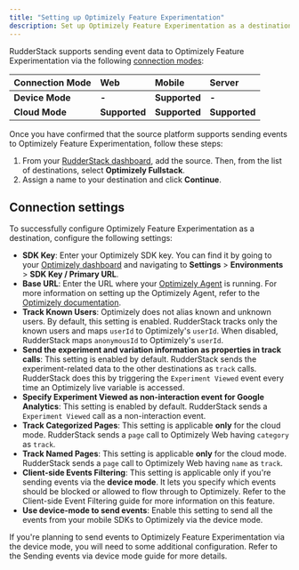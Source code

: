 ```yaml
---
title: "Setting up Optimizely Feature Experimentation"
description: Set up Optimizely Feature Experimentation as a destination in RudderStack.
---
```


RudderStack supports sending event data to Optimizely Feature Experimentation via the following <a href="https://rudderstack.com/docs/rudderstack-cloud/rudderstack-connection-modes/">connection modes</a>:

| **Connection Mode** | **Web**      | **Mobile** | **Server** |
| :------------------ | :------------ | :----- | :----- |
| **Device Mode**     | **-** | **Supported**  | **-**  |
| **Cloud Mode**      | **Supported** | **Supported**  | **Supported**  |

Once you have confirmed that the source platform supports sending events to Optimizely Feature Experimentation, follow these steps:

1. From your [RudderStack dashboard](https://app.rudderstack.com/), add the source. Then, from the list of destinations, select **Optimizely Fullstack**.
2. Assign a name to your destination and click **Continue**.

## Connection settings

To successfully configure Optimizely Feature Experimentation as a destination, configure the following settings:

- **SDK Key**: Enter your Optimizely SDK key. You can find it by going to your [Optimizely dashboard](https://app.optimizely.com/) and navigating to **Settings** > **Environments** > **SDK Key / Primary URL**.
- **Base URL**: Enter the URL where your [Optimizely Agent](https://docs.developers.optimizely.com/full-stack/v4.0/docs/optimizely-agent) is running. For more information on setting up the Optimizely Agent, refer to the [Optimizely documentation](https://docs.developers.optimizely.com/full-stack/v4.0/docs/setup-optimizely-agent).
- **Track Known Users**: Optimizely does not alias known and unknown users.  By default, this setting is enabled. RudderStack tracks only the known users and maps `userId` to Optimizely's `userId`. When disabled, RudderStack maps `anonymousId` to Optimizely's `userId`.
- **Send the experiment and variation information as properties in track calls**: This setting is enabled by default. RudderStack sends the experiment-related data to the other destinations as `track` calls. RudderStack does this by triggering the `Experiment Viewed` event every time an Optimizely live variable is accessed.
- **Specify Experiment Viewed as non-interaction event for Google Analytics**: This setting is enabled by default. RudderStack sends a `Experiment Viewed` call as a non-interaction event.
- **Track Categorized Pages**: This setting is applicable **only** for the cloud mode. RudderStack sends a `page` call to Optimizely Web having `category` as `track`.
- **Track Named Pages**: This setting is applicable **only** for the cloud mode. RudderStack sends a `page` call to Optimizely Web having `name` as `track`.
- **Client-side Events Filtering**: This setting is applicable only if you're sending events via the **device mode**. It lets you specify which events should be blocked or allowed to flow through to Optimizely.  Refer to the <Link to="/sources/event-streams/sdks/event-filtering/">Client-side Event Filtering</Link> guide for more information on this feature.
- **Use device-mode to send events**: Enable this setting to send all the events from your mobile SDKs to Optimizely via the <Link to="/destinations/rudderstack-connection-modes/#device-mode">device mode</Link>.

<div class="infoBlock">
If you're planning to send events to Optimizely Feature Experimentation via the <Link to="/destinations/rudderstack-connection-modes/#device-mode">device mode</Link>, you will need to some additional configuration. Refer to the <Link to="/destinations/streaming-destinations/optimizely-feature-experimentation/device-mode/">Sending events via device mode</Link> guide for more details.
</div>